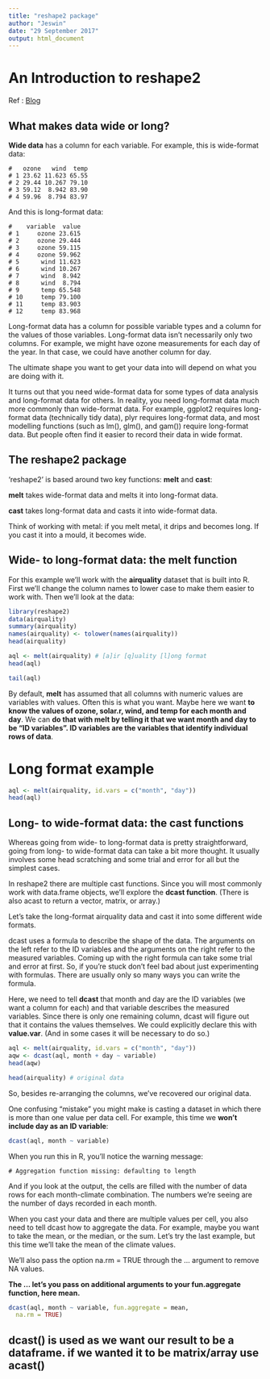 ```yaml
---
title: "reshape2 package"
author: "Jeswin"
date: "29 September 2017"
output: html_document
---
```

# An Introduction to reshape2
Ref : [Blog](http://seananderson.ca/2013/10/19/reshape.html)

## What makes data wide or long?

__Wide data__ has a column for each variable. For example, this is wide-format data:

```
#   ozone   wind  temp
# 1 23.62 11.623 65.55
# 2 29.44 10.267 79.10
# 3 59.12  8.942 83.90
# 4 59.96  8.794 83.97
```

And this is long-format data:

```
#    variable  value
# 1     ozone 23.615
# 2     ozone 29.444
# 3     ozone 59.115
# 4     ozone 59.962
# 5      wind 11.623
# 6      wind 10.267
# 7      wind  8.942
# 8      wind  8.794
# 9      temp 65.548
# 10     temp 79.100
# 11     temp 83.903
# 12     temp 83.968
```

Long-format data has a column for possible variable types and a column for the values of those variables. Long-format data isn't necessarily only two columns. For example, we might have ozone measurements for each day of the year. In that case, we could have another column for day.

The ultimate shape you want to get your data into will depend on what you are doing with it.

It turns out that you need wide-format data for some types of data analysis and long-format data for others. In reality, you need long-format data much more commonly than wide-format data. For example, ggplot2 requires long-format data (technically tidy data), plyr requires long-format data, and most modelling functions (such as lm(), glm(), and gam()) require long-format data. But people often find it easier to record their data in wide format.


## The reshape2 package

'reshape2' is based around two key functions: __melt__ and __cast__:

__melt__ takes wide-format data and melts it into long-format data.

__cast__ takes long-format data and casts it into wide-format data.

Think of working with metal: if you melt metal, it drips and becomes long. If you cast it into a mould, it becomes wide.


## Wide- to long-format data: the melt function

For this example we'll work with the __airquality__ dataset that is built into R. First we'll change the column names to lower case to make them easier to work with. Then we'll look at the data:

```r
library(reshape2)
data(airquality)
summary(airquality)
names(airquality) <- tolower(names(airquality))
head(airquality)
```


```r
aql <- melt(airquality) # [a]ir [q]uality [l]ong format
head(aql)
```

```r
tail(aql)
```

By default, __melt__ has assumed that all columns with numeric values are variables with values. Often this is what you want. Maybe here we want __to know the values of ozone, solar.r, wind, and temp for each month and day__. We can __do that with melt by telling it that we want month and day to be "ID variables". ID variables are the variables that identify individual rows of data__.

# Long format example

```r
aql <- melt(airquality, id.vars = c("month", "day"))
head(aql)
```

## Long- to wide-format data: the cast functions

Whereas going from wide- to long-format data is pretty straightforward, going from long- to wide-format data can take a bit more thought. It usually involves some head scratching and some trial and error for all but the simplest cases. 

In reshape2 there are multiple cast functions. Since you will most commonly work with data.frame objects, we'll explore the __dcast function__. (There is also acast to return a vector, matrix, or array.)

Let's take the long-format airquality data and cast it into some different wide formats.

dcast uses a formula to describe the shape of the data. The arguments on the left refer to the ID variables and the arguments on the right refer to the measured variables. Coming up with the right formula can take some trial and error at first. So, if you're stuck don't feel bad about just experimenting with formulas. There are usually only so many ways you can write the formula.

Here, we need to tell __dcast__ that month and day are the ID variables (we want a column for each) and that variable describes the measured variables. Since there is only one remaining column, dcast will figure out that it contains the values themselves. We could explicitly declare this with __value.var__. (And in some cases it will be necessary to do so.)

```r
aql <- melt(airquality, id.vars = c("month", "day"))
aqw <- dcast(aql, month + day ~ variable)
head(aqw)
```


```r
head(airquality) # original data
```

So, besides re-arranging the columns, we've recovered our original data.

One confusing "mistake" you might make is casting a dataset in which there is more than one value per data cell. For example, this time we __won't include day as an ID variable__:

```r
dcast(aql, month ~ variable)
```


When you run this in R, you'll notice the warning message:
```
# Aggregation function missing: defaulting to length
```

And if you look at the output, the cells are filled with the number of data rows for each month-climate combination. The numbers we're seeing are the number of days recorded in each month. 

When you cast your data and there are multiple values per cell, you also need to tell dcast how to aggregate the data. For example, maybe you want to take the mean, or the median, or the sum. Let's try the last example, but this time we'll take the mean of the climate values. 

We'll also pass the option na.rm = TRUE through the ... argument to remove NA values. 

__The ... let's you pass on additional arguments to your fun.aggregate function, here mean.__


```r
dcast(aql, month ~ variable, fun.aggregate = mean, 
  na.rm = TRUE)
```


## dcast() is used as we want our result to be a dataframe. if we wanted it to be matrix/array use acast()




















